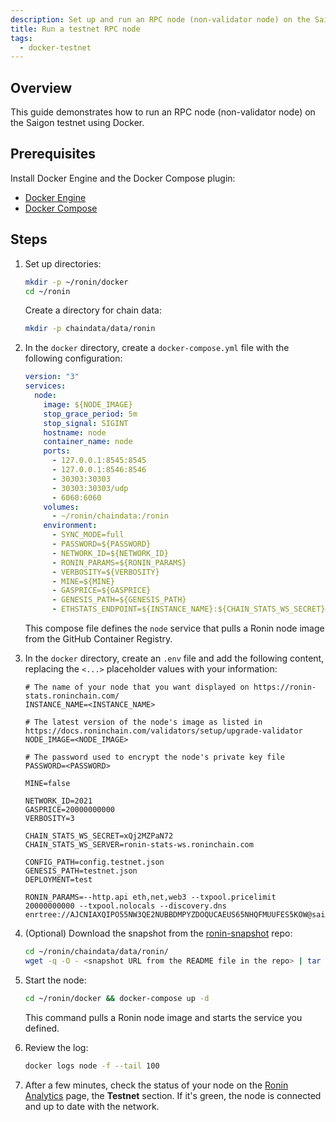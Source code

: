 ```yaml
---
description: Set up and run an RPC node (non-validator node) on the Saigon testnet using Docker.
title: Run a testnet RPC node
tags:
  - docker-testnet
---
```


## Overview

This guide demonstrates how to run an RPC node (non-validator node) on the Saigon testnet using Docker.

## Prerequisites

Install Docker Engine and the Docker Compose plugin:

* [Docker Engine](https://docs.docker.com/engine/)
* [Docker Compose](https://docs.docker.com/compose/)

## Steps

1. Set up directories:

   ```bash
   mkdir -p ~/ronin/docker
   cd ~/ronin
   ```

   Create a directory for chain data:

   ```bash
   mkdir -p chaindata/data/ronin
   ```

2. In the `docker` directory, create a `docker-compose.yml` file with the following configuration:

   ```yaml
   version: "3"
   services:
     node:
       image: ${NODE_IMAGE}
       stop_grace_period: 5m
       stop_signal: SIGINT
       hostname: node
       container_name: node
       ports:
         - 127.0.0.1:8545:8545
         - 127.0.0.1:8546:8546
         - 30303:30303
         - 30303:30303/udp
         - 6060:6060
       volumes:
         - ~/ronin/chaindata:/ronin
       environment:
         - SYNC_MODE=full
         - PASSWORD=${PASSWORD}
         - NETWORK_ID=${NETWORK_ID}
         - RONIN_PARAMS=${RONIN_PARAMS}
         - VERBOSITY=${VERBOSITY}
         - MINE=${MINE}
         - GASPRICE=${GASPRICE}
         - GENESIS_PATH=${GENESIS_PATH}
         - ETHSTATS_ENDPOINT=${INSTANCE_NAME}:${CHAIN_STATS_WS_SECRET}@${CHAIN_STATS_WS_SERVER}:443
   ```

   This compose file defines the `node` service that pulls a Ronin node image from the GitHub Container Registry.
3. In the `docker` directory, create an `.env` file and add the following content, replacing the `<...>` placeholder values with your information:

   ```text
   # The name of your node that you want displayed on https://ronin-stats.roninchain.com/
   INSTANCE_NAME=<INSTANCE_NAME>
   
   # The latest version of the node's image as listed in https://docs.roninchain.com/validators/setup/upgrade-validator
   NODE_IMAGE=<NODE_IMAGE>
 
   # The password used to encrypt the node's private key file
   PASSWORD=<PASSWORD>
 
   MINE=false
 
   NETWORK_ID=2021
   GASPRICE=20000000000
   VERBOSITY=3
 
   CHAIN_STATS_WS_SECRET=xQj2MZPaN72
   CHAIN_STATS_WS_SERVER=ronin-stats-ws.roninchain.com
 
   CONFIG_PATH=config.testnet.json
   GENESIS_PATH=testnet.json
   DEPLOYMENT=test
   
   RONIN_PARAMS=--http.api eth,net,web3 --txpool.pricelimit 20000000000 --txpool.nolocals --discovery.dns enrtree://AJCNIAXQIPO55NW3QE2NUBBDMPYZDOQUCAEUS65NHQFMUUFES5KOW@saigon.nodes.roninchain.com
   ```

4. (Optional) Download the snapshot from the [ronin-snapshot](https://github.com/axieinfinity/ronin-snapshot) repo:

   ```bash
   cd ~/ronin/chaindata/data/ronin/
   wget -q -O - <snapshot URL from the README file in the repo> | tar -I zstd -xvf -
   ```

5. Start the node:

   ```bash
   cd ~/ronin/docker && docker-compose up -d
   ```

   This command pulls a Ronin node image and starts the service you defined.
6. Review the log:

   ```bash
   docker logs node -f --tail 100
   ```

7. After a few minutes, check the status of your node on the [Ronin Analytics](https://ronin-stats.roninchain.com/) page, the **Testnet** section. If it's green, the node is connected and up to date with the network.
